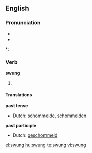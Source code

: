 ==English==

===Pronunciation===
* {{IPA|/'swʌɳ/}}
* {{audio|en-us-swung.ogg|Audio (US)}}

*: {{rhymes|ʌŋ}}

===Verb===
'''swung'''

# {{past of| to [[swing]]}}

====Translations====
'''past tense'''
* Dutch: [[schommelde]], [[schommelden]]
'''past participle'''
* Dutch: [[geschommeld]]

[[el:swung]]
[[hu:swung]]
[[te:swung]]
[[vi:swung]]